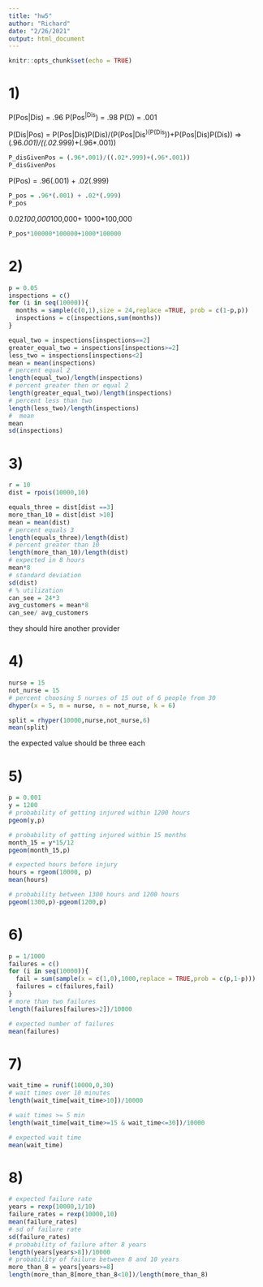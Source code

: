 ---
title: "hw5"
author: "Richard"
date: "2/26/2021"
output: html_document
---

```{r setup, include=FALSE}
knitr::opts_chunk$set(echo = TRUE)
```
# 1)

P(Pos|Dis) = .96
P(Pos^|Dis^) = .98
P(D) = .001

P(Dis|Pos) = P(Pos|Dis)P(Dis)/(P(Pos|Dis^)(P(Dis^))+P(Pos|Dis)P(Dis))
          => (.96*.001)/((.02*.999)+(.96*.001))
```{r}
P_disGivenPos = (.96*.001)/((.02*.999)+(.96*.001))
P_disGivenPos
```
P(Pos) = .96(.001) + .02(.999)
```{r}
P_pos = .96*(.001) + .02*(.999)
P_pos
```
0.02*100,000*100,000+ 1000*100,000
```{r}
P_pos*100000*100000+1000*100000
```
# 2)

```{r}
p = 0.05
inspections = c()
for (i in seq(10000)){
  months = sample(c(0,1),size = 24,replace =TRUE, prob = c(1-p,p))
  inspections = c(inspections,sum(months))
}

equal_two = inspections[inspections==2]
greater_equal_two = inspections[inspections>=2]
less_two = inspections[inspections<2]
mean = mean(inspections)
# percent equal 2
length(equal_two)/length(inspections)
# percent greater then or equal 2
length(greater_equal_two)/length(inspections)
# percent less than two
length(less_two)/length(inspections)
#  mean
mean
sd(inspections)
```
# 3)

```{r}
r = 10
dist = rpois(10000,10)

equals_three = dist[dist ==3]
more_than_10 = dist[dist >10]
mean = mean(dist)
# percent equals 3
length(equals_three)/length(dist)
# percent greater than 10
length(more_than_10)/length(dist)
# expected in 8 hours
mean*8
# standard deviation
sd(dist)
# % utilization
can_see = 24*3
avg_customers = mean*8
can_see/ avg_customers
```
they should hire another provider

# 4)

```{r}
nurse = 15
not_nurse = 15
# percent choosing 5 nurses of 15 out of 6 people from 30
dhyper(x = 5, m = nurse, n = not_nurse, k = 6)
```
```{r}
split = rhyper(10000,nurse,not_nurse,6)
mean(split)
```
the expected value should be three each 

# 5)

```{r}
p = 0.001
y = 1200
# probability of getting injured within 1200 hours
pgeom(y,p)

# probability of getting injured within 15 months
month_15 = y*15/12
pgeom(month_15,p)

# expected hours before injury 
hours = rgeom(10000, p)
mean(hours)

# probability between 1300 hours and 1200 hours
pgeom(1300,p)-pgeom(1200,p)


```
# 6) 

```{r}
p = 1/1000
failures = c()
for (i in seq(10000)){
  fail = sum(sample(x = c(1,0),1000,replace = TRUE,prob = c(p,1-p)))
  failures = c(failures,fail)
}
# more than two failures
length(failures[failures>2])/10000

# expected number of failures
mean(failures)
```

# 7)

```{r}
wait_time = runif(10000,0,30)
# wait times over 10 minutes
length(wait_time[wait_time>10])/10000

# wait times >= 5 min
length(wait_time[wait_time>=15 & wait_time<=30])/10000

# expected wait time
mean(wait_time)

```

# 8)

```{r}
# expected failure rate
years = rexp(10000,1/10)
failure_rates = rexp(10000,10)
mean(failure_rates)
# sd of failure rate
sd(failure_rates)
# probability of failure after 8 years
length(years[years>8])/10000
# probability of failure between 8 and 10 years
more_than_8 = years[years>=8]
length(more_than_8[more_than_8<10])/length(more_than_8)


```


